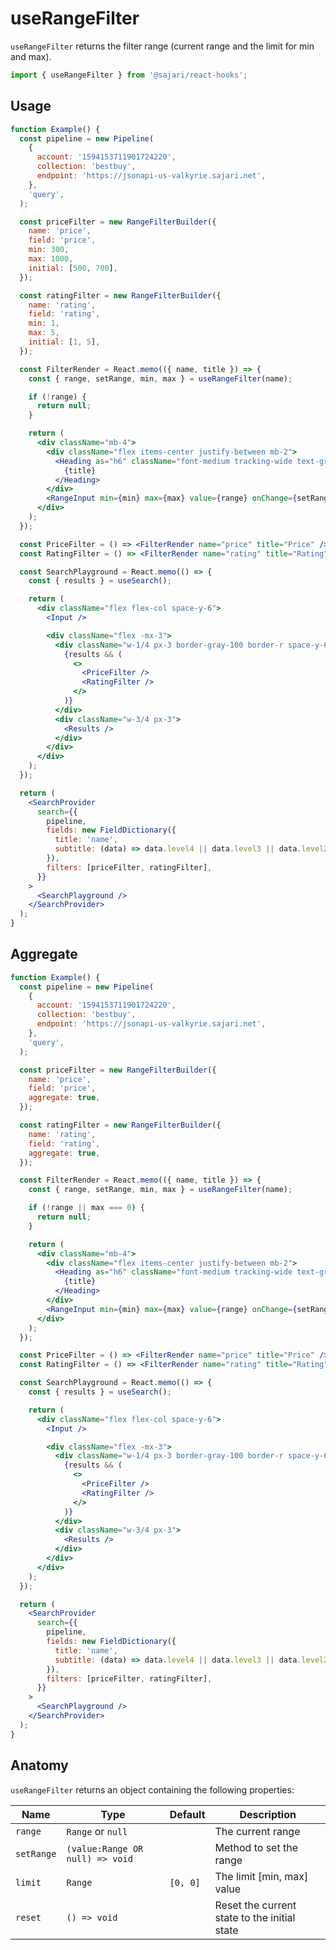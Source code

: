 
<SEO
  title="useRangeFilter"
  description="useRangeFilter returns the filter range (current range and the limit for min and max)"
/>

# useRangeFilter

`useRangeFilter` returns the filter range (current range and the limit for min and max).

```js
import { useRangeFilter } from '@sajari/react-hooks';
```

## Usage

```jsx
function Example() {
  const pipeline = new Pipeline(
    {
      account: '1594153711901724220',
      collection: 'bestbuy',
      endpoint: 'https://jsonapi-us-valkyrie.sajari.net',
    },
    'query',
  );

  const priceFilter = new RangeFilterBuilder({
    name: 'price',
    field: 'price',
    min: 300,
    max: 1000,
    initial: [500, 700],
  });

  const ratingFilter = new RangeFilterBuilder({
    name: 'rating',
    field: 'rating',
    min: 1,
    max: 5,
    initial: [1, 5],
  });

  const FilterRender = React.memo(({ name, title }) => {
    const { range, setRange, min, max } = useRangeFilter(name);

    if (!range) {
      return null;
    }

    return (
      <div className="mb-4">
        <div className="flex items-center justify-between mb-2">
          <Heading as="h6" className="font-medium tracking-wide text-gray-400 uppercase">
            {title}
          </Heading>
        </div>
        <RangeInput min={min} max={max} value={range} onChange={setRange} />
      </div>
    );
  });

  const PriceFilter = () => <FilterRender name="price" title="Price" />;
  const RatingFilter = () => <FilterRender name="rating" title="Rating" />;

  const SearchPlayground = React.memo(() => {
    const { results } = useSearch();

    return (
      <div className="flex flex-col space-y-6">
        <Input />

        <div className="flex -mx-3">
          <div className="w-1/4 px-3 border-gray-100 border-r space-y-6">
            {results && (
              <>
                <PriceFilter />
                <RatingFilter />
              </>
            )}
          </div>
          <div className="w-3/4 px-3">
            <Results />
          </div>
        </div>
      </div>
    );
  });

  return (
    <SearchProvider
      search={{
        pipeline,
        fields: new FieldDictionary({
          title: 'name',
          subtitle: (data) => data.level4 || data.level3 || data.level2 || data.level1 || data.brand,
        }),
        filters: [priceFilter, ratingFilter],
      }}
    >
      <SearchPlayground />
    </SearchProvider>
  );
}
```

## Aggregate

```jsx
function Example() {
  const pipeline = new Pipeline(
    {
      account: '1594153711901724220',
      collection: 'bestbuy',
      endpoint: 'https://jsonapi-us-valkyrie.sajari.net',
    },
    'query',
  );

  const priceFilter = new RangeFilterBuilder({
    name: 'price',
    field: 'price',
    aggregate: true,
  });

  const ratingFilter = new RangeFilterBuilder({
    name: 'rating',
    field: 'rating',
    aggregate: true,
  });

  const FilterRender = React.memo(({ name, title }) => {
    const { range, setRange, min, max } = useRangeFilter(name);

    if (!range || max === 0) {
      return null;
    }

    return (
      <div className="mb-4">
        <div className="flex items-center justify-between mb-2">
          <Heading as="h6" className="font-medium tracking-wide text-gray-400 uppercase">
            {title}
          </Heading>
        </div>
        <RangeInput min={min} max={max} value={range} onChange={setRange} />
      </div>
    );
  });

  const PriceFilter = () => <FilterRender name="price" title="Price" />;
  const RatingFilter = () => <FilterRender name="rating" title="Rating" />;

  const SearchPlayground = React.memo(() => {
    const { results } = useSearch();

    return (
      <div className="flex flex-col space-y-6">
        <Input />

        <div className="flex -mx-3">
          <div className="w-1/4 px-3 border-gray-100 border-r space-y-6">
            {results && (
              <>
                <PriceFilter />
                <RatingFilter />
              </>
            )}
          </div>
          <div className="w-3/4 px-3">
            <Results />
          </div>
        </div>
      </div>
    );
  });

  return (
    <SearchProvider
      search={{
        pipeline,
        fields: new FieldDictionary({
          title: 'name',
          subtitle: (data) => data.level4 || data.level3 || data.level2 || data.level1 || data.brand,
        }),
        filters: [priceFilter, ratingFilter],
      }}
    >
      <SearchPlayground />
    </SearchProvider>
  );
}
```

## Anatomy

`useRangeFilter` returns an object containing the following properties:

| Name       | Type                            | Default  | Description                                  |
| ---------- | ------------------------------- | -------- | -------------------------------------------- |
| `range`    | `Range` or `null`               |          | The current range                            |
| `setRange` | `(value:Range OR null) => void` |          | Method to set the range                      |
| `limit`    | `Range`                         | `[0, 0]` | The limit [min, max] value                   |
| `reset`    | `() => void`                    |          | Reset the current state to the initial state |
